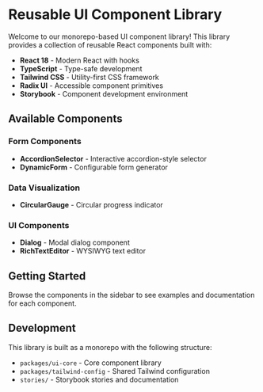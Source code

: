 
<Meta title="Welcome" />

# Reusable UI Component Library

Welcome to our monorepo-based UI component library! This library provides a collection of reusable React components built with:

- **React 18** - Modern React with hooks
- **TypeScript** - Type-safe development
- **Tailwind CSS** - Utility-first CSS framework
- **Radix UI** - Accessible component primitives
- **Storybook** - Component development environment

## Available Components

### Form Components
- **AccordionSelector** - Interactive accordion-style selector
- **DynamicForm** - Configurable form generator

### Data Visualization
- **CircularGauge** - Circular progress indicator

### UI Components
- **Dialog** - Modal dialog component
- **RichTextEditor** - WYSIWYG text editor

## Getting Started

Browse the components in the sidebar to see examples and documentation for each component.

## Development

This library is built as a monorepo with the following structure:
- `packages/ui-core` - Core component library
- `packages/tailwind-config` - Shared Tailwind configuration
- `stories/` - Storybook stories and documentation